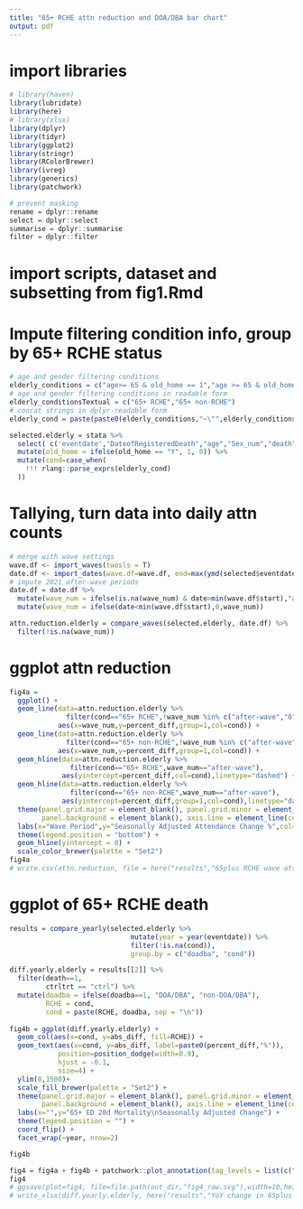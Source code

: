 ```yaml
---
title: "65+ RCHE attn reduction and DOA/DBA bar chart"
output: pdf
---
```


# import libraries

```r
# library(haven) 
library(lubridate)
library(here)
# library(xlsx)
library(dplyr)
library(tidyr)
library(ggplot2)
library(stringr)
library(RColorBrewer)
library(ivreg)
library(generics)
library(patchwork)

# prevent masking
rename = dplyr::rename
select = dplyr::select
summarise = dplyr::summarise
filter = dplyr::filter
```

# import scripts, dataset and subsetting from fig1.Rmd

# Impute filtering condition info, group by 65+ RCHE status

```r
# age and gender filtering conditions 
elderly_conditions = c("age>= 65 & old_home == 1","age >= 65 & old_home == 0")
# age and gender filtering conditions in readable form
elderly_conditionsTextual = c("65+ RCHE","65+ non-RCHE")
# concat strings in dplyr-readable form
elderly_cond = paste(paste0(elderly_conditions,"~\"",elderly_conditionsTextual,"\";"),collapse ='')

selected.elderly = stata %>% 
  select( c('eventdate',"DateofRegisteredDeath","age","Sex_num","death","old_home","doadba")) %>%
  mutate(old_home = ifelse(old_home == "Y", 1, 0)) %>%
  mutate(cond=case_when(
    !!! rlang::parse_exprs(elderly_cond)
  ))
```

# Tallying, turn data into daily attn counts

```r

# merge with wave settings
wave.df <- import_waves(twosls = T)
date.df <- import_dates(wave.df=wave.df, end=max(ymd(selected$eventdate))) 
# impute 2021 after-wave periods
date.df = date.df %>%
  mutate(wave_num = ifelse(is.na(wave_num) & date>min(wave.df$start),"after-wave",wave_num))%>%
  mutate(wave_num = ifelse(date<min(wave.df$start),0,wave_num))

attn.reduction.elderly = compare_waves(selected.elderly, date.df) %>%
  filter(!is.na(wave_num))
```

# ggplot attn reduction

```r
fig4a =
  ggplot() +
  geom_line(data=attn.reduction.elderly %>% 
              filter(cond=="65+ RCHE",!wave_num %in% c("after-wave","0")),
            aes(x=wave_num,y=percent_diff,group=1,col=cond)) +
  geom_line(data=attn.reduction.elderly %>% 
              filter(cond=="65+ non-RCHE",!wave_num %in% c("after-wave","0")),
            aes(x=wave_num,y=percent_diff,group=1,col=cond)) +
  geom_hline(data=attn.reduction.elderly %>% 
               filter(cond=="65+ RCHE",wave_num=="after-wave"),
             aes(yintercept=percent_diff,col=cond),linetype="dashed") +
  geom_hline(data=attn.reduction.elderly %>% 
               filter(cond=="65+ non-RCHE",wave_num=="after-wave"),
             aes(yintercept=percent_diff,group=1,col=cond),linetype="dashed") +
  theme(panel.grid.major = element_blank(), panel.grid.minor = element_blank(),
        panel.background = element_blank(), axis.line = element_line(colour = "black")) +
  labs(x="Wave Period",y="Seasonally Adjusted Attendance Change %",col="") +
  theme(legend.position = "bottom") +
  geom_hline(yintercept = 0) +
  scale_color_brewer(palette = "Set2") 
fig4a
# write.csv(attn.reduction, file = here("results","65plus RCHE wave attn.csv"))
```

# ggplot of 65+ RCHE death

```r
results = compare_yearly(selected.elderly %>%
                              mutate(year = year(eventdate)) %>%
                              filter(!is.na(cond)),
                              group.by = c("doadba", "cond"))

diff.yearly.elderly = results[[2]] %>%
  filter(death==1,
         ctrltrt == "ctrl") %>%
  mutate(doadba = ifelse(doadba==1, "DOA/DBA", "non-DOA/DBA"),
         RCHE = cond,
         cond = paste(RCHE, doadba, sep = "\n"))
  
fig4b = ggplot(diff.yearly.elderly) +
  geom_col(aes(x=cond, y=abs_diff, fill=RCHE)) +
  geom_text(aes(x=cond, y=abs_diff, label=paste0(percent_diff,"%")),
            position=position_dodge(width=0.9),
            hjust = -0.1,
            size=4) +
  ylim(0,1500)+
  scale_fill_brewer(palette = "Set2") +
  theme(panel.grid.major = element_blank(), panel.grid.minor = element_blank(),
        panel.background = element_blank(), axis.line = element_line(colour = "black")) +
  labs(x="",y="65+ ED 28d Mortality\nSeasonally Adjusted Change") +
  theme(legend.position = "") +
  coord_flip() +
  facet_wrap(~year, nrow=2)

fig4b

fig4 = fig4a + fig4b + patchwork::plot_annotation(tag_levels = list(c("A", "B")))
fig4
# ggsave(plot=fig4, file=file.path(out_dir,"fig4_raw.svg"),width=10,height=5)
# write_xlsx(diff.yearly.elderly, here("results","YoY change in 65plus RCHE DOADBA.xlsx"))
```

